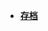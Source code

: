 {{Portal:LGBT/Months of the year/{{CURRENTMONTH}}}}
<noinclude>

*'''[[Portal:LGBT/Months_of_the_year/Archives|存档]]'''</noinclude>